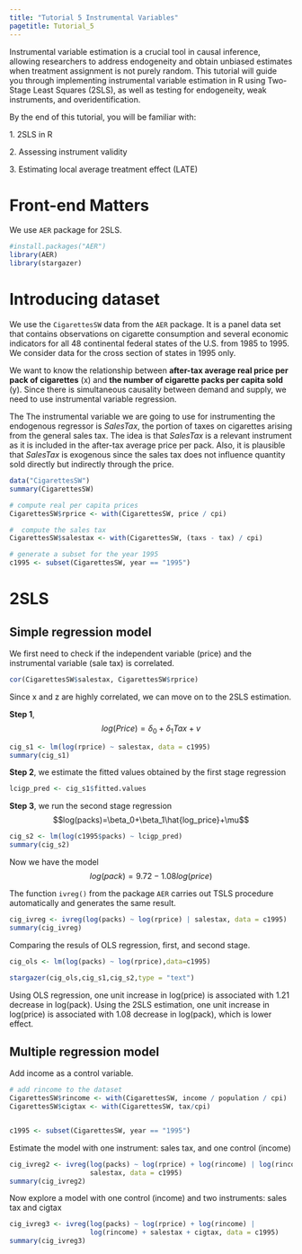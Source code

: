 ```yaml
---
title: "Tutorial 5 Instrumental Variables"
pagetitle: Tutorial_5
---
```


Instrumental variable estimation is a crucial tool in causal inference, allowing researchers to address endogeneity and obtain unbiased estimates when treatment assignment is not purely random. This tutorial will guide you through implementing instrumental variable estimation in R using Two-Stage Least Squares (2SLS), as well as testing for endogeneity, weak instruments, and overidentification.

By the end of this tutorial, you will be familiar with:

1. 2SLS in R

2. Assessing instrument validity

3. Estimating local average treatment effect (LATE)

# Front-end Matters

We use `AER` package for 2SLS.

```r
#install.packages("AER")
library(AER)
library(stargazer)
```

# Introducing dataset

We use the `CigarettesSW` data from the `AER` package. It is a panel data set that contains observations on cigarette consumption and several economic indicators for all 48 continental federal states of the U.S. from 1985 to 1995. We consider data for the cross section of states in 1995 only.

We want to know the relationship between **after-tax average real price per pack of cigarettes** (x) and **the number of cigarette packs per capita sold** (y). Since there is simultaneous causality between demand and supply, we need to use instrumental variable regression.

The The instrumental variable we are going to use for instrumenting the endogenous regressor is *SalesTax*, the portion of taxes on cigarettes arising from the general sales tax. The idea is that *SalesTax* is a relevant instrument as it is included in the after-tax average price per pack. Also, it is plausible that *SalesTax* is exogenous since the sales tax does not influence quantity sold directly but indirectly through the price.

```r
data("CigarettesSW")
summary(CigarettesSW)

# compute real per capita prices
CigarettesSW$rprice <- with(CigarettesSW, price / cpi)

#  compute the sales tax
CigarettesSW$salestax <- with(CigarettesSW, (taxs - tax) / cpi)

# generate a subset for the year 1995
c1995 <- subset(CigarettesSW, year == "1995")
```

# 2SLS

## Simple regression model

We first need to check if the independent variable (price) and the instrumental variable (sale tax) is correlated.

```r
cor(CigarettesSW$salestax, CigarettesSW$rprice)
```

Since x and z are highly correlated, we can move on to the 2SLS estimation.

**Step 1**, $$log(Price)=\delta_0+\delta_1Tax+v$$

```r
cig_s1 <- lm(log(rprice) ~ salestax, data = c1995)
summary(cig_s1)
```

**Step 2**, we estimate the fitted values obtained by the first stage regression

```r
lcigp_pred <- cig_s1$fitted.values
```

**Step 3**, we run the second stage regression $$log(packs)=\beta_0+\beta_1\hat{log_price}+\mu$$

```r
cig_s2 <- lm(log(c1995$packs) ~ lcigp_pred)
summary(cig_s2)
```

Now we have the model $$log(pack)=9.72-1.08log(price)$$

The function `ivreg()` from the package `AER` carries out TSLS procedure automatically and generates the same result.

```r
cig_ivreg <- ivreg(log(packs) ~ log(rprice) | salestax, data = c1995)
summary(cig_ivreg)
```

Comparing the resuls of OLS regression, first, and second stage.

```r
cig_ols <- lm(log(packs) ~ log(rprice),data=c1995)

stargazer(cig_ols,cig_s1,cig_s2,type = "text")
```

Using OLS regression, one unit increase in log(price) is associated with 1.21 decrease in log(pack). Using the 2SLS estimation, one unit increase in log(price) is associated with 1.08 decrease in log(pack), which is lower effect.

## Multiple regression model

Add income as a control variable.

```r
# add rincome to the dataset
CigarettesSW$rincome <- with(CigarettesSW, income / population / cpi)
CigarettesSW$cigtax <- with(CigarettesSW, tax/cpi)


c1995 <- subset(CigarettesSW, year == "1995")
```

Estimate the model with one instrument: sales tax, and one control (income)

```r
cig_ivreg2 <- ivreg(log(packs) ~ log(rprice) + log(rincome) | log(rincome) + 
                    salestax, data = c1995)
summary(cig_ivreg2)
```


Now explore a model with one control (income) and two instruments: sales tax and cigtax

```r
cig_ivreg3 <- ivreg(log(packs) ~ log(rprice) + log(rincome) | 
                    log(rincome) + salestax + cigtax, data = c1995)
summary(cig_ivreg3)
```